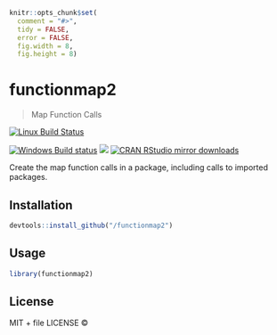 
```r
knitr::opts_chunk$set(
  comment = "#>",
  tidy = FALSE,
  error = FALSE,
  fig.width = 8,
  fig.height = 8)
```

# functionmap2

> Map Function Calls

[![Linux Build Status](https://travis-ci.org//functionmap2.svg?branch=master)](https://travis-ci.org//functionmap2)

[![Windows Build status](https://ci.appveyor.com/api/projects/status/github//functionmap2?svg=true)](https://ci.appveyor.com/project//functionmap2)
[![](http://www.r-pkg.org/badges/version/functionmap2)](http://www.r-pkg.org/pkg/functionmap2)
[![CRAN RStudio mirror downloads](http://cranlogs.r-pkg.org/badges/functionmap2)](http://www.r-pkg.org/pkg/functionmap2)


Create the map function calls in a package, including calls to imported
  packages.

## Installation

```r
devtools::install_github("/functionmap2")
```

## Usage

```r
library(functionmap2)
```

## License

MIT + file LICENSE © 
